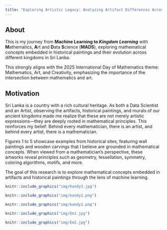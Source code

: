 ```yaml
---
title: "Exploring Artistic Legacy: Analyzing Artifact Differences Across Kingdoms Using Machine Learning"
---
```


## About

This is my journey from **Machine Learning to *Kingdom Learning*** with **M**athematics, **A**rt and **D**ata **S**cience (**MADS**), exploring mathematical concepts embedded in historical paintings and their evolution across different kingdoms in Sri Lanka.

This strongly aligns with the 2025 International Day of Mathematics theme: Mathematics, Art, and Creativity, emphasizing the importance of the intersection between mathematics and art.

## Motivation

Sri Lanka is a country with a rich cultural heritage. As both a Data Scientist and an Artist, observing the artifacts, historical paintings, and murals of our ancient kingdoms made me realize that these are not merely artistic expressions—they are deeply rooted in mathematical principles. This reinforces my belief: Behind every mathematician, there is an artist, and behind every artist, there is a mathematician.

Figures 1 to 5 showcase examples from historical sites, featuring wall paintings and wooden carvings that I believe are grounded in mathematical concepts. When viewed from a mathematician’s perspective, these artworks reveal principles such as geometry, tessellation, symmetry, coloring algorithms, motifs, and more.

The goal of this research is to explore mathematical concepts embedded in artifacts and historical paintings through the lens of machine learning.

```r
knitr::include_graphics("img/Kandy3.jpg")
```

```r
knitr::include_graphics("img/kandy2.png")
```

```r
knitr::include_graphics("img/kandy1.png")
```


```r
knitr::include_graphics("img/Em1.jpg")
```

```r
knitr::include_graphics("img/Em2.jpg")
```



